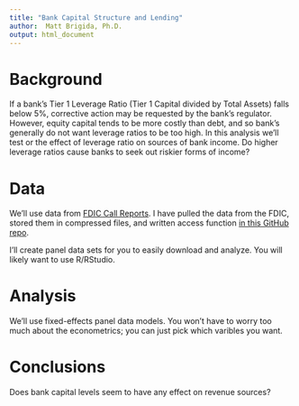 ```yaml
---
title: "Bank Capital Structure and Lending"
author:  Matt Brigida, Ph.D.
output: html_document
---
```


# Background

If a bank's Tier 1 Leverage Ratio (Tier 1 Capital divided by Total Assets) falls below 5%, corrective action may be requested by the bank's regulator.  However, equity capital tends to be more costly than debt, and so bank's generally do not want leverage ratios to be too high. In this analysis we'll test or the effect of leverage ratio on sources of bank income.  Do higher leverage ratios cause banks to seek out riskier forms of income? 

# Data

We'll use data from [FDIC Call Reports](https://cdr.ffiec.gov/public/).  I have pulled the data from the FDIC, stored them in compressed files, and written access function [in this GitHub repo](https://github.com/Matt-Brigida/FFIEC_Call_Reports).

I'll create panel data sets for you to easily download and analyze.  You will likely want to use R/RStudio.

# Analysis

We'll use fixed-effects panel data models.  You won't have to worry too much about the econometrics; you can just pick which varibles you want.

# Conclusions

Does bank capital levels seem to have any effect on revenue sources?
